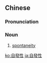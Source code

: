 {{also|自发性}}
==Chinese==
{{zh-forms|s=自发性|type=21}}

===Pronunciation===
{{zh-pron
|m=zìfāxìng
|mn=chū-hoat-sèng
|cat=n
}}

===Noun===
{{zh-noun}}

# [[spontaneity]]

[[ko:自發性]]
[[ja:自發性]]
